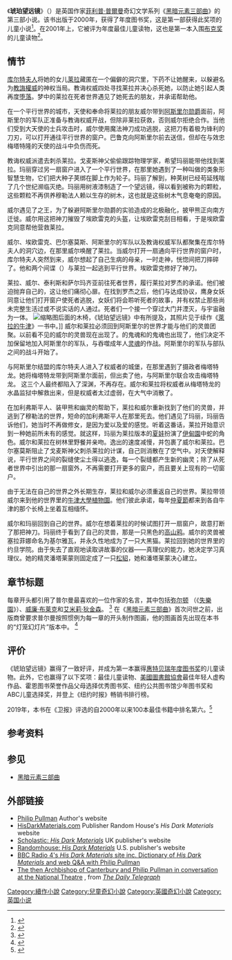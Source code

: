 {{Long plot|time=2020-07-29T07:32:31+00:00}}
{{noteTA
|1=zh-tw:奧秘匕首;zh-cn:魔法神刀;
}}
{{Infobox book
| name = 琥珀望远镜
| series = [[黑暗物质三部曲|黑暗物质三部曲]]
| image = The Amber Spyglass book.jpg
| caption = 第一版
| author = [[菲力普·普曼|菲力普·普尔曼]]
| cover_artist = 菲利普·普尔曼 & 大卫·斯科特
| country = 英国
| genre = 奇幻
| publisher = [[學樂集團|學樂集團]][美] / 大卫·菲克凌图书（[[w:en:David_Fickling_Books|David Fickling Books]]）[英]
| pub_date = 2000年10月
| media_type = 平装书和精装书
| pages = 518
| preceded_by = 《[[魔法神刀|魔法神刀]]》
| followed_by = 《[[萊拉的牛津|萊拉的牛津]]》
}}
《'''琥珀望远镜'''》（{{lang-en|''The Amber Spyglass''}}）是英国作家[[菲利普·普爾曼|菲利普·普爾曼]]奇幻文学系列《[[黑暗元素三部曲|黑暗元素三部曲]]》的第三部小说。该书出版于2000年，获得了{{Tsl|en|2001_Whitbread_Awards|2001年惠特贝瑞}}年度图书奖，这是第一部获得此奖项的儿童小说<ref name="guardian">{{Cite news|first=Fiachra|author=Gibbons|title=Epic children's book takes Whitbread|url=http://books.guardian.co.uk/whitbread2001/story/0,,637850,00.html|work=[[The_Guardian|The Guardian]]|date=23 January 2002|accessdate=5 April 2007|location=London|archive-date=2008-10-08|archive-url=https://web.archive.org/web/20081008014441/http://books.guardian.co.uk/whitbread2001/story/0,,637850,00.html|dead-url=no}}</ref>。在2001年{{Tsl|en|British_Book_Awards|英国图书奖}}上，它被评为年度最佳儿童读物，这也是第一本入围[[布克奖|布克奖]]的儿童读物<ref name="telegraph">{{Cite news|url=https://www.telegraph.co.uk/arts/main.jhtml?xml=/arts/2002/01/23/bowhit23.xml|title=Children's book scoops £30,000 Whitbread prize|date=23 January 2002|work=The Daily Telegraph|accessdate=9 October 2008|location=London|first=Nigel|author=Reynolds|archive-date=2021-01-01|archive-url=https://web.archive.org/web/20210101050658/https://www.telegraph.co.uk/culture/?xml=%2Farts%2F2002%2F01%2F23%2Fbowhit23.xml|dead-url=no}}</ref>。

== 情节 ==
{{Unreferenced section|time=2020-07-29T07:32:07+00:00}}
[[瑪莉莎·考爾特|库尔特夫人]]将她的女儿[[萊拉·貝拉克|莱拉]]藏匿在一个偏僻的洞穴里，下药不让她醒来，以躲避名为[[教誨權威|教誨權威]]的神权当局。教诲权威四处寻找莱拉并决心杀死她，以防止她引起人类再度[[人的堕落|堕落]]。梦中的莱拉在死者世界遇见了她死去的朋友{{Tsl|en|List_of_His_Dark_Materials_and_The_Book_of_Dust_characters#Roger_Parslow|罗杰·帕斯洛|罗杰}}，并承诺帮助他。

在一个平行世界的城市{{Tsl|en|Locations_in_His_Dark_Materials#Cittàgazze|喜鹊城}}，天使{{Tsl|en|List_of_His_Dark_Materials_and_The_Book_of_Dust_characters#Balthamos|巴尔塞莫斯}}和{{Tsl|en|List_of_His_Dark_Materials_and_The_Book_of_Dust_characters#Baruch
|巴鲁克}}奉命将莱拉的朋友威尔带到[[艾塞列公爵|阿斯里尔勋爵]]面前，阿斯里尔的军队正准备与教诲权威开战，但除非莱拉获救，否则威尔拒绝合作。当他们受到大天使{{Tsl|en|List_of_His_Dark_Materials_and_The_Book_of_Dust_characters#Metatron|梅塔特隆}}的士兵攻击时，威尔使用魔法神刀成功逃脱，这把刀有着极为锋利的刀刃，可以打开通往平行世界的窗户。巴鲁克向阿斯里尔前去送信，但却在与效忠梅塔特隆的天使的战斗中负伤而死。

教诲权威派遣{{Tsl|en|List_of_His_Dark_Materials_and_The_Book_of_Dust_characters#Father_Gomez|戈麦斯神父}}去刺杀莱拉。戈麦斯神父偷偷跟踪物理学家{{Tsl|en|List_of_His_Dark_Materials_and_The_Book_of_Dust_characters#Dr._Mary_Malone|玛丽·马龙博士}}，希望玛丽能带他找到莱拉。玛丽穿过另一扇窗户进入了一个平行世界，在那里她遇到了一种叫做{{Tsl|en|Races_and_creatures_in_His_Dark_Materials#Mulefa|穆勒法}}的类象形智慧生物，它们把大种子荚绑在脚上作为轮子。玛丽了解到，种荚树已经苟延残喘了几个世纪濒临灭绝。玛丽用树液漆制造了一个望远镜，得以看到被称为{{Tsl|en|Dust_(His_Dark_Materials)|尘}}的颗粒，这些颗粒不再供养穆勒法人赖以生存的树木，这也就是这些树木气息奄奄的原因。

威尔遇见了{{Tsl|en|Races_and_creatures_in_His_Dark_Materials#Armoured_bears_(panserbjørne)|披甲熊}}之王{{Tsl|en|List_of_His_Dark_Materials_and_The_Book_of_Dust_characters#Iorek_Byrnison|埃欧雷克·伯尔尼松}}，为了躲避阿斯里尔勋爵的实验造成的北极融化，披甲熊正向南方迁徙。威尔用这把神刀摧毁了埃欧雷克的头盔，让埃欧雷克刮目相看，于是埃欧雷克同意帮他营救莱拉。

威尔、埃欧雷克、巴尔塞莫斯、阿斯里尔的军队以及教诲权威军队都聚集在库尔特夫人的洞穴边，在那里威尔唤醒了莱拉。当威尔打开一扇通向平行世界的窗户时，库尔特夫人突然到来，威尔想起了自己生病的母亲，一时走神，恍惚间把刀摔碎了。他和两个{{Tsl|en|Races_and_creatures_in_His_Dark_Materials#Gallivespians|加利弗斯平}}间谍（{{Tsl|en|List_of_His_Dark_Materials_and_The_Book_of_Dust_characters#Chevalier_Tialys_and_Lady_Salmakia|泰利斯骑士和萨尔马齐亚夫人}}）与莱拉一起逃到平行世界。埃欧雷克修好了神刀。

莱拉、威尔、泰利斯和萨尔玛齐亚前往死者世界，履行莱拉对罗杰的承诺。他们被迫抛弃自己的{{Tsl|en|Dæmon_(His_Dark_Materials)||灵兽}}，这让他们痛彻心扉。在找到罗杰之后，他们与{{Tsl|en|Races_and_creatures_in_His_Dark_Materials#Harpies||鹰身女妖}}达成协议，鹰身女妖同意让他们打开窗户使死者逃脱，女妖们将会聆听死者的故事，并有权禁止那些尚未完整生活过或不说实话的人通过。死者们一个接一个穿过大门并湮灭，与宇宙融为一体。 
[[File:TASbench.jpg|缩略图]]后面的木椅，《琥珀望远镜》中有所提及，其照片见于续作《[[萊拉的牛津|萊拉的牛津]]》一书中。]]
威尔和莱拉必须回到阿斯里尔的世界才能与他们的灵兽团聚。以前看不见的威尔的灵兽现在出现了。{{Tsl|en|List_of_His_Dark_Materials_and_The_Book_of_Dust_characters#John_Parry|威尔父亲}}的鬼魂和{{Tsl|en|List_of_His_Dark_Materials_and_The_Book_of_Dust_characters#Lee_Scoresby|李·斯科斯比}}的鬼魂也出现了，他们决定不加保留地加入阿斯里尔的军队，与吞噬成年人[[灵魂|灵魂]]的{{Tsl|en|Races_and_creatures_in_His_Dark_Materials#Spectres|漠然幽灵}}作战。阿斯里尔的军队与{{Tsl|en|List_of_His_Dark_Materials_and_The_Book_of_Dust_characters#The_Authority|权威者}}部队之间的战斗开始了。 

与阿斯里尔结盟的库尔特夫人进入了权威者的城堡，在那里遇到了摄政者梅塔特龙。她将梅塔特龙带到阿斯里尔面前，但出卖了他，与阿斯里尔联合攻击梅塔特龙。 这三个人最终都陷入了深渊，不再存在。威尔和莱拉将权威者从梅塔特龙的水晶监狱中解救出来，但是权威者太过虚弱，在大气中消散了。 

在加利弗斯平人、装甲熊和幽灵的帮助下，莱拉和威尔重新找到了他们的灵兽，并逃到了穆勒法的世界，短命的加利弗斯平人在那里死去。他们遇见了玛丽，玛丽告诉他们，她当时不再做修女，是因为爱以及爱的感觉。听着这番话，莱拉开始意识到一种她前所未有的感觉。就这样，玛丽为莱拉版本的[[夏娃|夏娃]]扮演了[[伊甸園|伊甸園]]中蛇的角色。威尔和莱拉在树林里野餐并亲吻。{{Tsl|en|Dust_(His_Dark_Materials)||尘}}逸出的速度减慢，并包裹了威尔和莱拉。巴尔塞莫斯阻止了戈麦斯神父刺杀莱拉的计谋，自己则消散在了空气中。{{Tsl|en|Races_and_creatures_in_His_Dark_Materials#Witches|女巫}}{{Tsl|en|List_of_His_Dark_Materials_and_The_Book_of_Dust_characters#Serafina_Pekkala|塞拉菲娜·佩卡拉}}对天使{{Tsl|en|List_of_His_Dark_Materials_and_The_Book_of_Dust_characters#Xaphania|泽法利亚}}解释说，平行世界之间的裂缝使尘土得以逃逸，每一个裂缝都产生新的幽灵；除了从死者世界中引出的那一扇窗外，不再需要打开更多的窗户，而且要关上现有的一切窗户。 

由于无法在自己的世界之外长期生存，莱拉和威尔必须重返自己的世界。莱拉带领威尔来到他的世界里的[[牛津大學植物園|牛津大學植物園]]。他们彼此承诺，每年[[仲夏節|仲夏節]]都来到各自牛津的那个长椅上坐着互相缅怀。 

威尔和玛丽回到自己的世界。威尔在想着莱拉的时候试图打开一扇窗户，故意打断了那把神刀。玛丽终于看到了自己的灵兽，那是一只黑色的[[山鴉屬|高山鸦]]。威尔的灵兽被塞拉菲娜命名为基尔雅瓦，并永久性地成为了一只大黑猫。莱拉回到她的世界里的约旦学院。由于失去了直观地读取讲故事的仪器——真理仪的能力，她决定学习真理仪。她的精灵潘塔莱蒙则固定成了一只[[松貂|松貂]]，她和潘塔莱蒙决心建立{{Tsl|en|Locations_in_His_Dark_Materials#Republic_of_Heaven|天堂共和国}}。 

== 章节标题 ==
每章开头都引用了普尔曼最喜欢的一位作家的名言，其中包括[[约翰·弥尔顿|弥尔顿]] （《[[失樂園|失樂園]]》）、[[威廉·布莱克|威廉·布莱克]]和[[埃米莉·狄更生|艾米莉·狄金森]]。 <ref>{{Cite web|title=Archived copy|url=http://www.philip-pullman.com/pages/content/index.asp?PageID=62|accessdate=20 September 2011|archiveurl=https://web.archive.org/web/20111004094934/http://www.philip-pullman.com/pages/content/index.asp?PageID=62|archivedate=4 October 2011}}</ref> 在《[[黑暗元素三部曲|黑暗元素三部曲]]》首次问世之前，出版商曾要求普尔曼按照惯例为每一章的开头制作图画，他的图画首先出现在本书的“灯笼幻灯片”版本中。 <ref>{{Cite web|title=Illustrations|url=http://www.philip-pullman.com/hdm?pageID=5|accessdate=2020-02-01|work=Philip Pullman|archive-date=2021-01-01|archive-url=https://web.archive.org/web/20210101050748/http://www.philip-pullman.com/hdm?pageID=5|dead-url=no}}</ref> 

== 评价 ==
《琥珀望远镜》赢得了一致好评，并成为第一本赢得[[科斯塔圖書獎|惠特贝瑞年度图书奖]]的儿童读物。此外，它也赢得了以下奖项：{{Tsl|en|British_Book_Awards|英国图书奖}}最佳儿童读物、[[美國圖書館協會|美國圖書館協會]]最佳年轻人虚构作品、霍恩图书荣誉作品父母选择优秀图书奖、纽约公共图书馆少年图书奖和ABC儿童选择奖，并登上《纽约时报》畅销书排行榜。

2019年，本书在《卫报》评选的自2000年以来100本最佳书籍中排名第六。<ref>{{Cite news|url=https://www.theguardian.com/books/2019/sep/21/best-books-of-the-21st-century|title=The 100 best books of the 21st century|author=Staff|first=Guardian|date=2019-09-21|work=The Guardian|accessdate=2019-11-08|language=en-GB|issn=0261-3077|archive-date=2019-12-06|archive-url=https://web.archive.org/web/20191206135810/https://www.theguardian.com/books/2019/sep/21/best-books-of-the-21st-century|dead-url=no}}</ref>

== 参考资料 ==
{{Reflist}}

==参见==
* [[黑暗元素三部曲|黑暗元素三部曲]]

== 外部链接 ==
{{Div col|colwidth=22em}} 
* [http://www.philip-pullman.com/ Philip Pullman] {{Wayback|url=http://www.philip-pullman.com/ |date=20071023071552 }} Author's website
* [https://web.archive.org/web/20190816102915/http://hisdarkmaterials.com/ HisDarkMaterials.com] Publisher Random House's ''His Dark Materials'' website
* [https://web.archive.org/web/20041025184819/http://www.scholastic.co.uk/zone/book_philip-pullman.htm Scholastic: ''His Dark Materials''] UK publisher's website
* [http://www.randomhouse.com/features/pullman/ Randomhouse: ''His Dark Materials''] {{Wayback|url=http://www.randomhouse.com/features/pullman/ |date=20071030061422 }} U.S. publisher's website
* [http://www.bbc.co.uk/radio4/arts/hisdarkmaterials/characters.shtml BBC Radio 4's ''His Dark Materials'' site inc. Dictionary of ''His Dark Materials'' and web Q&A with Philip Pullman] {{Wayback|url=http://www.bbc.co.uk/radio4/arts/hisdarkmaterials/characters.shtml |date=20210126120400 }}
* [https://www.telegraph.co.uk/arts/main.jhtml?xml=/arts/2004/03/17/bodark17.xml The then Archbishop of Canterbury and Philip Pullman in conversation at the National Theatre] {{Wayback|url=https://www.telegraph.co.uk/arts/main.jhtml?xml=%2Farts%2F2004%2F03%2F17%2Fbodark17.xml |date=20081208065802 }}, from ''[[The_Daily_Telegraph|The Daily Telegraph]]''
{{Div col end}}
[[Category:續作小說|Category:續作小說]]
[[Category:兒童奇幻小說|Category:兒童奇幻小說]]
[[Category:英國奇幻小說|Category:英國奇幻小說]]
[[Category:英国小说|Category:英国小说]]